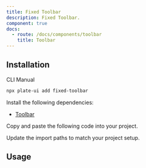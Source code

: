 ```yaml
---
title: Fixed Toolbar
description: Fixed Toolbar.
component: true
docs:
  - route: /docs/components/toolbar
    title: Toolbar
---
```


<ComponentPreview name="playground-demo" id="basicnodes" />

## Installation

<Tabs defaultValue="cli">

<TabsList>
<TabsTrigger value="cli">CLI</TabsTrigger>
<TabsTrigger value="manual">Manual</TabsTrigger>
</TabsList>
<TabsContent value="cli">

```bash
npx plate-ui add fixed-toolbar
```

</TabsContent>

<TabsContent value="manual">

<Steps>

<Step>

Install the following dependencies:

- [Toolbar](/docs/components/toolbar)

</Step>

<Step>

Copy and paste the following code into your project.

</Step>

<ComponentSource name="fixed-toolbar" />

<Step>

Update the import paths to match your project setup.

</Step>

</Steps>

</TabsContent>

</Tabs>

## Usage

<ComponentSource name="playground-demo" />

